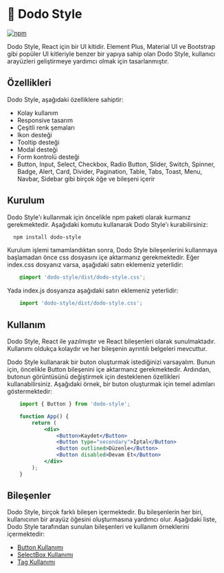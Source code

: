 
<Meta title="Hoş Geldiniz" />

# 🦤 Dodo Style

[npm-image]: https://img.shields.io/npm/v/dodo-style
[npm-url]: https://www.npmjs.com/package/dodo-style

[![npm][npm-image]][npm-url]

Dodo Style, React için bir UI kitidir. Element Plus, Material UI ve
Bootstrap gibi popüler UI kitleriyle benzer bir yapıya sahip olan Dodo Style,
kullanıcı arayüzleri geliştirmeye yardımcı olmak için tasarlanmıştır.

## Özellikleri
Dodo Style, aşağıdaki özelliklere sahiptir:

- Kolay kullanım
- Responsive tasarım
- Çeşitli renk şemaları
- Ikon desteği
- Tooltip desteği
- Modal desteği
- Form kontrolü desteği
- Button, Input, Select, Checkbox, Radio Button, Slider,
Switch, Spinner, Badge, Alert, Card, Divider, Pagination, Table, Tabs,
Toast, Menu, Navbar, Sidebar gibi birçok öğe ve bileşeni içerir

## Kurulum
Dodo Style'ı kullanmak için öncelikle npm paketi olarak kurmanız gerekmektedir.
Aşağıdaki komutu kullanarak Dodo Style'ı kurabilirsiniz:

```bash
  npm install dodo-style
```
Kurulum işlemi tamamlandıktan sonra, Dodo Style bileşenlerini kullanmaya başlamadan önce css dosyasını içe aktarmanız gerekmektedir.
Eğer index.css dosyanız varsa, aşağıdaki satırı eklemeniz yeterlidir:

```css
    @import 'dodo-style/dist/dodo-style.css';
```
Yada index.js dosyanıza aşağıdaki satırı eklemeniz yeterlidir:

```jsx
    import 'dodo-style/dist/dodo-style.css';
```

## Kullanım
Dodo Style, React ile yazılmıştır ve React bileşenleri olarak sunulmaktadır.
Kullanımı oldukça kolaydır ve her bileşenin ayrıntılı belgeleri mevcuttur.

Dodo Style kullanarak bir buton oluşturmak istediğinizi varsayalım.
Bunun için, öncelikle Button bileşenini içe aktarmanız gerekmektedir.
Ardından, butonun görüntüsünü değiştirmek için desteklenen özellikleri kullanabilirsiniz.
Aşağıdaki örnek, bir buton oluşturmak için temel adımları göstermektedir:

```jsx
    import { Button } from 'dodo-style';

    function App() {
        return (
            <div>
                <Button>Kaydet</Button>
                <Button type="secondary">İptal</Button>
                <Button outlined>Düzenle</Button>
                <Button disabled>Devam Et</Button>
            </div>
        );
    }
```

## Bileşenler
Dodo Style, birçok farklı bileşen içermektedir.
Bu bileşenlerin her biri, kullanıcının bir arayüz öğesini oluşturmasına yardımcı olur.
Aşağıdaki liste, Dodo Style tarafından sunulan bileşenleri ve kullanım örneklerini içermektedir:

- [Button Kullanımı](https://dodo-style.vercel.app/?path=/docs/components-form-button--docs)
- [SelectBox Kullanımı](https://dodo-style.vercel.app/?path=/docs/components-form-selectbox--docs)
- [Tag Kullanımı](https://dodo-style.vercel.app/?path=/docs/components-form-tag--docs)

